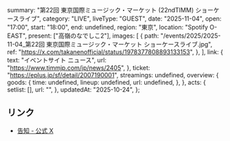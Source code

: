   summary: "第22回 東京国際ミュージック・マーケット (22ndTIMM) ショーケースライブ",
  category: "LIVE",
  liveType: "GUEST",
  date: "2025-11-04",
  open: "17:00",
  start: "18:00",
  end: undefined,
  region: "東京",
  location: "Spotify O-EAST",
  present: ["高嶺のなでしこ2"],
  images: [
    {
      path: "/events/2025/2025-11-04_第22回 東京国際ミュージック・マーケット ショーケースライブ.jpg",
      ref: "https://x.com/takanenofficial/status/1978377808893133153",
    },
  ],
  link: {
    text: "イベントサイト ニュース",
    url: "https://www.timmjp.com/jp/news/2405",
  },
  ticket: "https://eplus.jp/sf/detail/2007190001",
  streamings: undefined,
  overview: {
    goods: {
      time: undefined,
      lineup: undefined,
      url: undefined,
    },
  },
  acts: {
    setlist: [],
    url: "",
  },
  updatedAt: "2025-10-24",
};

## リンク

- [告知 - 公式 X](https://x.com/takanenofficial/status/1978377808893133153)
